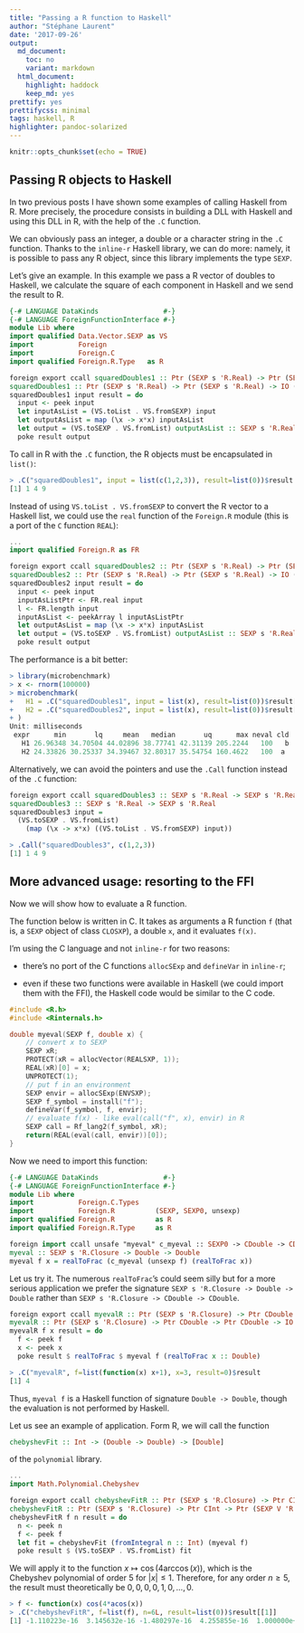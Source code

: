 ```yaml
---
title: "Passing a R function to Haskell"
author: "Stéphane Laurent"
date: '2017-09-26'
output:
  md_document:
    toc: no
    variant: markdown
  html_document:
    highlight: haddock
    keep_md: yes
prettify: yes
prettifycss: minimal
tags: haskell, R
highlighter: pandoc-solarized
---
```



```r
knitr::opts_chunk$set(echo = TRUE)
```

## Passing R objects to Haskell

In two previous posts I have shown some examples of calling Haskell from R. More precisely, the procedure consists in building a DLL with Haskell and using this DLL in R, with the help of the `.C` function. 

We can obviously pass an integer, a double or a character string in the `.C` function. Thanks to the `inline-r` Haskell library, we can do more: namely, it is possible to pass any R object, since this library implements the type `SEXP`. 

Let's give an example. In this example we pass a R vector of doubles to Haskell, we calculate the square of each component in Haskell and we send the result to R. 

```haskell
{-# LANGUAGE DataKinds                #-}
{-# LANGUAGE ForeignFunctionInterface #-}
module Lib where
import qualified Data.Vector.SEXP as VS
import           Foreign
import           Foreign.C
import qualified Foreign.R.Type   as R

foreign export ccall squaredDoubles1 :: Ptr (SEXP s 'R.Real) -> Ptr (SEXP s 'R.Real) -> IO ()
squaredDoubles1 :: Ptr (SEXP s 'R.Real) -> Ptr (SEXP s 'R.Real) -> IO ()
squaredDoubles1 input result = do
  input <- peek input
  let inputAsList = (VS.toList . VS.fromSEXP) input
  let outputAsList = map (\x -> x*x) inputAsList
  let output = (VS.toSEXP . VS.fromList) outputAsList :: SEXP s 'R.Real
  poke result output
```

To call in R with the `.C` function, the R objects must be encapsulated in `list()`:

```r
> .C("squaredDoubles1", input = list(c(1,2,3)), result=list(0))$result[[1]]
[1] 1 4 9
```

Instead of using `VS.toList . VS.fromSEXP` to convert the R vector to a Haskell list,  we could use the `real` function of the `Foreign.R` module (this is a port of the `C` function `REAL`):

```haskell
...
import qualified Foreign.R as FR

foreign export ccall squaredDoubles2 :: Ptr (SEXP s 'R.Real) -> Ptr (SEXP s 'R.Real) -> IO ()
squaredDoubles2 :: Ptr (SEXP s 'R.Real) -> Ptr (SEXP s 'R.Real) -> IO ()
squaredDoubles2 input result = do
  input <- peek input
  inputAsListPtr <- FR.real input
  l <- FR.length input
  inputAsList <- peekArray l inputAsListPtr
  let outputAsList = map (\x -> x*x) inputAsList
  let output = (VS.toSEXP . VS.fromList) outputAsList :: SEXP s 'R.Real
  poke result output
```

The performance is a bit better:

```r
> library(microbenchmark)
> x <- rnorm(100000)
> microbenchmark(
+   H1 = .C("squaredDoubles1", input = list(x), result=list(0))$result[[1]],
+   H2 = .C("squaredDoubles2", input = list(x), result=list(0))$result[[1]]
+ )
Unit: milliseconds
 expr      min       lq     mean   median       uq      max neval cld
   H1 26.96348 34.70504 44.02896 38.77741 42.31139 205.2244   100   b
   H2 24.33826 30.25337 34.39467 32.80317 35.54754 160.4622   100  a 
```

Alternatively, we can avoid the pointers and use the `.Call` function instead of the `.C` function:

```haskell
foreign export ccall squaredDoubles3 :: SEXP s 'R.Real -> SEXP s 'R.Real
squaredDoubles3 :: SEXP s 'R.Real -> SEXP s 'R.Real
squaredDoubles3 input =
  (VS.toSEXP . VS.fromList)
    (map (\x -> x*x) ((VS.toList . VS.fromSEXP) input))
```

```r
> .Call("squaredDoubles3", c(1,2,3))
[1] 1 4 9
```


## More advanced usage: resorting to the FFI

Now we will show how to evaluate a R function. 

The function below is written in C. It takes as arguments a R function `f` (that is, a `SEXP` object of class `CLOSXP`), a double `x`, and it evaluates `f(x)`. 

I'm using the C language and not `inline-r` for two reasons:

- there's no port of the C functions `allocSExp` and `defineVar` in `inline-r`;

- even if these two functions were available in Haskell (we could import them with the FFI), the Haskell code would be similar to the C code. 

```c
#include <R.h>
#include <Rinternals.h>

double myeval(SEXP f, double x) {
    // convert x to SEXP
    SEXP xR;
    PROTECT(xR = allocVector(REALSXP, 1));
    REAL(xR)[0] = x;
    UNPROTECT(1);
    // put f in an environment
    SEXP envir = allocSExp(ENVSXP);
    SEXP f_symbol = install("f");
    defineVar(f_symbol, f, envir);
    // evaluate f(x) - like eval(call("f", x), envir) in R
    SEXP call = Rf_lang2(f_symbol, xR);
    return(REAL(eval(call, envir))[0]);
}
```

Now we need to import this function:

```haskell
{-# LANGUAGE DataKinds                #-}
{-# LANGUAGE ForeignFunctionInterface #-}
module Lib where
import           Foreign.C.Types
import           Foreign.R          (SEXP, SEXP0, unsexp)
import qualified Foreign.R          as R
import qualified Foreign.R.Type     as R

foreign import ccall unsafe "myeval" c_myeval :: SEXP0 -> CDouble -> CDouble
myeval :: SEXP s 'R.Closure -> Double -> Double
myeval f x = realToFrac (c_myeval (unsexp f) (realToFrac x))
```

Let us try it. The numerous `realToFrac`'s could seem silly but for a more serious application we prefer the signature `SEXP s 'R.Closure -> Double -> Double` rather than `SEXP s 'R.Closure -> CDouble -> CDouble`.

```haskell
foreign export ccall myevalR :: Ptr (SEXP s 'R.Closure) -> Ptr CDouble -> Ptr CDouble -> IO ()
myevalR :: Ptr (SEXP s 'R.Closure) -> Ptr CDouble -> Ptr CDouble -> IO ()
myevalR f x result = do
  f <- peek f
  x <- peek x
  poke result $ realToFrac $ myeval f (realToFrac x :: Double)
```

```r
> .C("myevalR", f=list(function(x) x+1), x=3, result=0)$result
[1] 4
```

Thus, `myeval f` is a Haskell function of signature `Double -> Double`, though the evaluation is not performed by Haskell. 

Let us see an example of application. Form R, we will call the function

```haskell
chebyshevFit :: Int -> (Double -> Double) -> [Double]
```

of the `polynomial` library.


```haskell
...
import Math.Polynomial.Chebyshev

foreign export ccall chebyshevFitR :: Ptr (SEXP s 'R.Closure) -> Ptr CInt -> Ptr (SEXP V 'R.Real) -> IO ()
chebyshevFitR :: Ptr (SEXP s 'R.Closure) -> Ptr CInt -> Ptr (SEXP V 'R.Real) -> IO ()
chebyshevFitR f n result = do
  n <- peek n
  f <- peek f
  let fit = chebyshevFit (fromIntegral n :: Int) (myeval f)
  poke result $ (VS.toSEXP . VS.fromList) fit
```

We will apply it to the function $x \mapsto \cos(4\arccos(x))$, which is the Chebyshev polynomial of order $5$ for $|x| \leq 1$. Therefore, for any order $n \geq 5$, the result must theoretically be $0, 0, 0, 0, 1, 0, \ldots, 0$. 

```r
> f <- function(x) cos(4*acos(x))
> .C("chebyshevFitR", f=list(f), n=6L, result=list(0))$result[[1]]
[1] -1.110223e-16  3.145632e-16 -1.480297e-16  4.255855e-16  1.000000e+00  2.775558e-16
```

